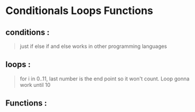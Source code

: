 # Conditionals Loops Functions

## conditions :

> just if else if and else works in other programming languages

## loops :

> for i in 0..11, last number is the end point so it won't count. Loop gonna work until 10

## Functions :

